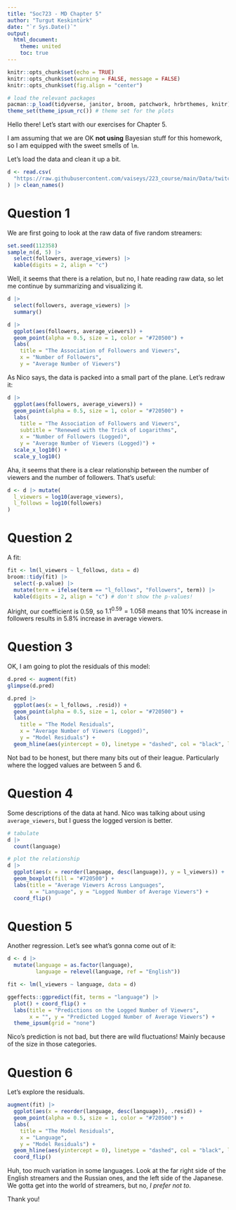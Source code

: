 ```yaml
---
title: "Soc723 - MD Chapter 5"
author: "Turgut Keskintürk"
date: "`r Sys.Date()`"
output:
  html_document:
    theme: united
    toc: true
---
```


```r
knitr::opts_chunk$set(echo = TRUE)
knitr::opts_chunk$set(warning = FALSE, message = FALSE)
knitr::opts_chunk$set(fig.align = "center")

# load the relevant packages
pacman::p_load(tidyverse, janitor, broom, patchwork, hrbrthemes, knitr)
theme_set(theme_ipsum_rc()) # theme set for the plots

```

Hello there! Let's start with our exercises for Chapter 5.

I am assuming that we are OK **not using** Bayesian stuff for this homework, so I am equipped with the sweet smells of `lm`.

Let's load the data and clean it up a bit.

```r

d <- read.csv(
  "https://raw.githubusercontent.com/vaiseys/223_course/main/Data/twitchdata-update.csv"
) |> clean_names()

```

# Question 1

We are first going to look at the raw data of five random streamers:

```r

set.seed(112358)
sample_n(d, 5) |> 
  select(followers, average_viewers) |> 
  kable(digits = 2, align = "c")

```

Well, it seems that there is a relation, but no, I hate reading raw data, so let me continue by summarizing and visualizing it.

```r

d |> 
  select(followers, average_viewers) |> 
  summary()

d |>
  ggplot(aes(followers, average_viewers)) +
  geom_point(alpha = 0.5, size = 1, color = "#720500") +
  labs(
    title = "The Association of Followers and Viewers",
    x = "Number of Followers",
    y = "Average Number of Viewers")

```

As Nico says, the data is packed into a small part of the plane. Let's redraw it:

```r

d |>
  ggplot(aes(followers, average_viewers)) +
  geom_point(alpha = 0.5, size = 1, color = "#720500") +
  labs(
    title = "The Association of Followers and Viewers",
    subtitle = "Renewed with the Trick of Logarithms",
    x = "Number of Followers (Logged)",
    y = "Average Number of Viewers (Logged)") +
  scale_x_log10() +
  scale_y_log10()

```

Aha, it seems that there is a clear relationship between the number of viewers and the number of followers. That's useful:

```r

d <- d |> mutate(
  l_viewers = log10(average_viewers),
  l_follows = log10(followers)
)

```

# Question 2

A fit:

```r

fit <- lm(l_viewers ~ l_follows, data = d)
broom::tidy(fit) |> 
  select(-p.value) |> 
  mutate(term = ifelse(term == "l_follows", "Followers", term)) |> 
  kable(digits = 2, align = "c") # don't show the p-values!

```

Alright, our coefficient is 0.59, so $1.1^{0.59} = 1.058$ means that 10% increase in followers results in 5.8% increase in average viewers.

# Question 3

OK, I am going to plot the residuals of this model:

```r

d.pred <- augment(fit)
glimpse(d.pred)

d.pred |>
  ggplot(aes(x = l_follows, .resid)) +
  geom_point(alpha = 0.5, size = 1, color = "#720500") +
  labs(
    title = "The Model Residuals",
    x = "Average Number of Viewers (Logged)",
    y = "Model Residuals") +
  geom_hline(aes(yintercept = 0), linetype = "dashed", col = "black", linewidth = 1)


```

Not bad to be honest, but there many bits out of their league. Particularly where the logged values are between 5 and 6.

# Question 4

Some descriptions of the data at hand. Nico was talking about using `average_viewers`, but I guess the logged version is better.

```r

# tabulate
d |> 
  count(language)

# plot the relationship
d |> 
  ggplot(aes(x = reorder(language, desc(language)), y = l_viewers)) +
  geom_boxplot(fill = "#720500") +
  labs(title = "Average Viewers Across Languages",
       x = "Language", y = "Logged Number of Average Viewers") +
  coord_flip()

```

# Question 5

Another regression. Let's see what's gonna come out of it:

```r

d <- d |>
  mutate(language = as.factor(language),
         language = relevel(language, ref = "English"))

fit <- lm(l_viewers ~ language, data = d)

ggeffects::ggpredict(fit, terms = "language") |> 
  plot() + coord_flip() +
  labs(title = "Predictions on the Logged Number of Viewers",
       x = "", y = "Predicted Logged Number of Average Viewers") +
  theme_ipsum(grid = "none")

```

Nico's prediction is not bad, but there are wild fluctuations! Mainly because of the size in those categories. 

# Question 6

Let's explore the residuals.

```r

augment(fit) |> 
  ggplot(aes(x = reorder(language, desc(language)), .resid)) +
  geom_point(alpha = 0.5, size = 1, color = "#720500") +
  labs(
    title = "The Model Residuals",
    x = "Language",
    y = "Model Residuals") +
  geom_hline(aes(yintercept = 0), linetype = "dashed", col = "black", linewidth = 1) +
  coord_flip()

```

Huh, too much variation in some languages. Look at the far right side of the English streamers and the Russian ones, and the left side of the Japanese. We gotta get into the world of streamers, but no, *I prefer not to.*

Thank you!
